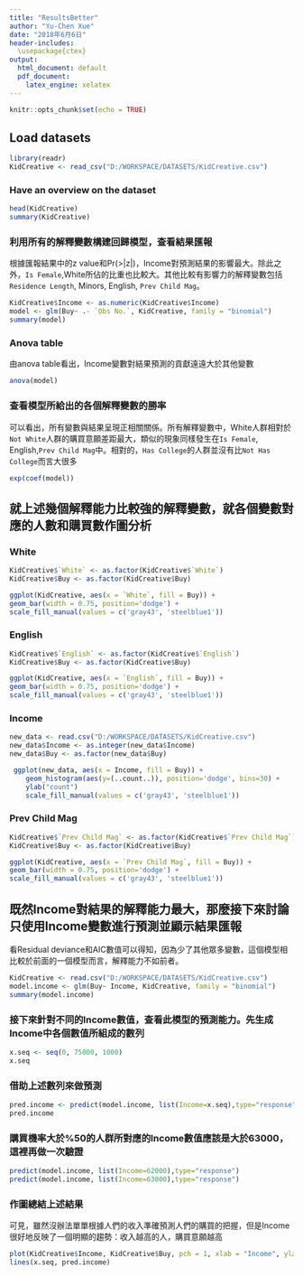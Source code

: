 ```yaml
---
title: "ResultsBetter"
author: "Yu-Chen Xue"
date: "2018年6月6日"
header-includes:
  \usepackage{ctex}
output:
  html_document: default
  pdf_document:
    latex_engine: xelatex
---
```


```r
knitr::opts_chunk$set(echo = TRUE)
```

## Load datasets 
```r
library(readr)
KidCreative <- read_csv("D:/WORKSPACE/DATASETS/KidCreative.csv")
```

### Have an overview on the dataset
```r
head(KidCreative)
summary(KidCreative)
```



### 利用所有的解釋變數構建回歸模型，查看結果匯報
根據匯報結果中的z value和Pr(>|z|)，Income對預測結果的影響最大。除此之外，`Is Female`,White所佔的比重也比較大。其他比較有影響力的解釋變數包括`Residence Length`, Minors, English, `Prev Child Mag`。
```r
KidCreative$Income <- as.numeric(KidCreative$Income)
model <- glm(Buy~ .- `Obs No.`, KidCreative, family = "binomial")
summary(model)
```

### Anova table
由anova table看出，Income變數對結果預測的貢獻遠遠大於其他變數
```r
anova(model)
```

### 查看模型所給出的各個解釋變數的勝率
可以看出，所有變數與結果呈現正相關關係。所有解釋變數中，White人群相對於`Not White`人群的購買意願差距最大，類似的現象同樣發生在`Is Female`, English,`Prev Child Mag`中。相對的，`Has College`的人群並沒有比`Not Has College`而言大很多
```r
exp(coef(model))
```

## 就上述幾個解釋能力比較強的解釋變數，就各個變數對應的人數和購買數作圖分析
### White
```r
KidCreative$`White` <- as.factor(KidCreative$`White`)
KidCreative$Buy <- as.factor(KidCreative$Buy)

ggplot(KidCreative, aes(x = `White`, fill = Buy)) + 
geom_bar(width = 0.75, position='dodge') + 
scale_fill_manual(values = c('gray43', 'steelblue1'))
```

### English
```r
KidCreative$`English` <- as.factor(KidCreative$`English`)
KidCreative$Buy <- as.factor(KidCreative$Buy)

ggplot(KidCreative, aes(x = `English`, fill = Buy)) + 
geom_bar(width = 0.75, position='dodge') + 
scale_fill_manual(values = c('gray43', 'steelblue1'))
```

### Income
```r
new_data <- read.csv("D:/WORKSPACE/DATASETS/KidCreative.csv")
new_data$Income <- as.integer(new_data$Income)
new_data$Buy <- as.factor(new_data$Buy)

 ggplot(new_data, aes(x = Income, fill = Buy)) + 
    geom_histogram(aes(y=(..count..)), position='dodge', bins=30) + 
    ylab("count")
    scale_fill_manual(values = c('gray43', 'steelblue1'))
```

### Prev Child Mag
```r
KidCreative$`Prev Child Mag` <- as.factor(KidCreative$`Prev Child Mag`)
KidCreative$Buy <- as.factor(KidCreative$Buy)

ggplot(KidCreative, aes(x = `Prev Child Mag`, fill = Buy)) + 
geom_bar(width = 0.75, position='dodge') + 
scale_fill_manual(values = c('gray43', 'steelblue1'))
```

## 既然Income對結果的解釋能力最大，那麼接下來討論只使用Income變數進行預測並顯示結果匯報
看Residual deviance和AIC數值可以得知，因為少了其他眾多變數，這個模型相比較於前面的一個模型而言，解釋能力不如前者。
```r
KidCreative <- read.csv("D:/WORKSPACE/DATASETS/KidCreative.csv")
model.income <- glm(Buy~ Income, KidCreative, family = "binomial")
summary(model.income)
```

### 接下來針對不同的Income數值，查看此模型的預測能力。先生成Income中各個數值所組成的數列
```r
x.seq <- seq(0, 75000, 1000)
x.seq
```

### 借助上述數列來做預測
```r
pred.income <- predict(model.income, list(Income=x.seq),type="response")
pred.income
```

### 購買機率大於%50的人群所對應的Income數值應該是大於63000，這裡再做一次驗證
```r
predict(model.income, list(Income=62000),type="response")
predict(model.income, list(Income=63000),type="response")
```

### 作圖總結上述結果
可見，雖然沒辦法單單根據人們的收入準確預測人們的購買的把握，但是Income很好地反映了一個明顯的趨勢：收入越高的人，購買意願越高
```r
plot(KidCreative$Income, KidCreative$Buy, pch = 1, xlab = "Income", ylab = "Buy")
lines(x.seq, pred.income)
```